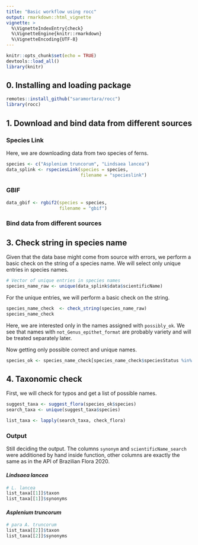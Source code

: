```yaml
---
title: "Basic workflow using rocc"
output: rmarkdown::html_vignette
vignette: >
  %\VignetteIndexEntry{check}
  %\VignetteEngine{knitr::rmarkdown}
  %\VignetteEncoding{UTF-8}
---
```


```r
knitr::opts_chunk$set(echo = TRUE)
devtools::load_all()
library(knitr)
```

## 0. Installing and loading package

```r
remotes::install_github("saramortara/rocc")
library(rocc)
```


## 1. Download and bind data from different sources

### Species Link

Here, we are downloading data from two species of ferns.

```r
species <- c("Asplenium truncorum", "Lindsaea lancea")
data_splink <- rspeciesLink(species = species, 
                            filename = "specieslink")
```

### GBIF

```r
data_gbif <- rgbif2(species = species, 
                    filename = "gbif")
```

### Bind data from different sources


## 3. Check string in species name

Given that the data base might come from source with errors, we perform a basic check on the string of a species name. We will select only unique entries in species names.

```r
# Vector of unique entries in species names
species_name_raw <- unique(data_splink$data$scientificName) 
```

For the unique entries, we will perform a basic check on the string.

```r
species_name_check  <- check_string(species_name_raw)
species_name_check
```

Here, we are interested only in the names assigned with `possibly_ok`. We see that names with `not_Genus_epithet_format` are probably variety and will be treated separately later.

Now getting only possible correct and unique names. 

```r
species_ok <- species_name_check[species_name_check$speciesStatus %in% "possibly_ok", ]
```

## 4. Taxonomic check

First, we will check for typos and get a list of possible names. 

```r
suggest_taxa <- suggest_flora(species_ok$species)
search_taxa <- unique(suggest_taxa$species)
```


```r
list_taxa <- lapply(search_taxa, check_flora)
```

### Output

Still deciding the output. The columns `synonym` and `scientificName_search` were additioned by hand inside function, other columns are exactly the same as in the API of Brazilian Flora 2020. 

#### *Lindsaea lancea*

```r
# L. lancea
list_taxa[[1]]$taxon
list_taxa[[1]]$synonyms
```

#### *Asplenium truncorum*

```r
# para A. truncorum
list_taxa[[2]]$taxon
list_taxa[[2]]$synonyms
```

